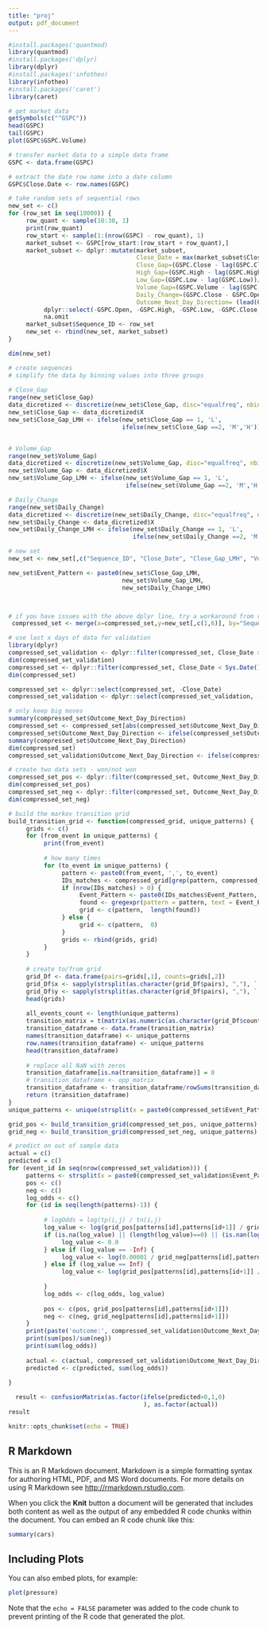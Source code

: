 ```yaml
---
title: "proj"
output: pdf_document
---
```

```r
#install.packages('quantmod)
library(quantmod)
#install.packages('dplyr)
library(dplyr)
#install.packages('infotheo)
library(infotheo)
#install.packages('caret')
library(caret)

# get market data
getSymbols(c("^GSPC"))
head(GSPC)
tail(GSPC)
plot(GSPC$GSPC.Volume)

# transfer market data to a simple data frame
GSPC <- data.frame(GSPC)

# extract the date row name into a date column
GSPC$Close.Date <- row.names(GSPC)

# take random sets of sequential rows 
new_set <- c()
for (row_set in seq(10000)) {
     row_quant <- sample(10:30, 1)
     print(row_quant)
     row_start <- sample(1:(nrow(GSPC) - row_quant), 1)
     market_subset <- GSPC[row_start:(row_start + row_quant),]
     market_subset <- dplyr::mutate(market_subset, 
                                    Close_Date = max(market_subset$Close.Date),
                                    Close_Gap=(GSPC.Close - lag(GSPC.Close))/lag(GSPC.Close) ,
                                    High_Gap=(GSPC.High - lag(GSPC.High))/lag(GSPC.High) ,
                                    Low_Gap=(GSPC.Low - lag(GSPC.Low))/lag(GSPC.Low),
                                    Volume_Gap=(GSPC.Volume - lag(GSPC.Volume))/lag(GSPC.Volume),
                                    Daily_Change=(GSPC.Close - GSPC.Open)/GSPC.Open,
                                    Outcome_Next_Day_Direction= (lead(GSPC.Volume)-GSPC.Volume)) %>%
          dplyr::select(-GSPC.Open, -GSPC.High, -GSPC.Low, -GSPC.Close, -GSPC.Volume, -GSPC.Adjusted, -Close.Date) %>%
          na.omit
     market_subset$Sequence_ID <- row_set
     new_set <- rbind(new_set, market_subset)
}

dim(new_set)

# create sequences
# simplify the data by binning values into three groups
 
# Close_Gap
range(new_set$Close_Gap)
data_dicretized <- discretize(new_set$Close_Gap, disc="equalfreq", nbins=3)
new_set$Close_Gap <- data_dicretized$X
new_set$Close_Gap_LMH <- ifelse(new_set$Close_Gap == 1, 'L', 
                                ifelse(new_set$Close_Gap ==2, 'M','H'))


# Volume_Gap
range(new_set$Volume_Gap)
data_dicretized <- discretize(new_set$Volume_Gap, disc="equalfreq", nbins=3)
new_set$Volume_Gap <- data_dicretized$X
new_set$Volume_Gap_LMH <- ifelse(new_set$Volume_Gap == 1, 'L', 
                                 ifelse(new_set$Volume_Gap ==2, 'M','H'))

# Daily_Change
range(new_set$Daily_Change)
data_dicretized <- discretize(new_set$Daily_Change, disc="equalfreq", nbins=3)
new_set$Daily_Change <- data_dicretized$X
new_set$Daily_Change_LMH <- ifelse(new_set$Daily_Change == 1, 'L', 
                                   ifelse(new_set$Daily_Change ==2, 'M','H'))

# new set
new_set <- new_set[,c("Sequence_ID", "Close_Date", "Close_Gap_LMH", "Volume_Gap_LMH", "Daily_Change_LMH", "Outcome_Next_Day_Direction")]

new_set$Event_Pattern <- paste0(new_set$Close_Gap_LMH,      
                                new_set$Volume_Gap_LMH, 
                                new_set$Daily_Change_LMH) 



# if you have issues with the above dplyr line, try a workaround from reader - Dysregulation, thanks! 
 compressed_set <- merge(x=compressed_set,y=new_set[,c(1,6)], by="Sequence_ID")

# use last x days of data for validation
library(dplyr)
compressed_set_validation <- dplyr::filter(compressed_set, Close_Date >= Sys.Date()-90)
dim(compressed_set_validation)
compressed_set <- dplyr::filter(compressed_set, Close_Date < Sys.Date()-90)
dim(compressed_set)

compressed_set <- dplyr::select(compressed_set, -Close_Date)
compressed_set_validation <- dplyr::select(compressed_set_validation, -Close_Date)

# only keep big moves
summary(compressed_set$Outcome_Next_Day_Direction)
compressed_set <- compressed_set[abs(compressed_set$Outcome_Next_Day_Direction) > 5260500,]
compressed_set$Outcome_Next_Day_Direction <- ifelse(compressed_set$Outcome_Next_Day_Direction > 0, 1, 0)
summary(compressed_set$Outcome_Next_Day_Direction)
dim(compressed_set)
compressed_set_validation$Outcome_Next_Day_Direction <- ifelse(compressed_set_validation$Outcome_Next_Day_Direction > 0, 1, 0)

# create two data sets - won/not won
compressed_set_pos <- dplyr::filter(compressed_set, Outcome_Next_Day_Direction==1) %>% dplyr::select(-Outcome_Next_Day_Direction)
dim(compressed_set_pos)
compressed_set_neg <- dplyr::filter(compressed_set, Outcome_Next_Day_Direction==0) %>% dplyr::select(-Outcome_Next_Day_Direction)
dim(compressed_set_neg)

# build the markov transition grid
build_transition_grid <- function(compressed_grid, unique_patterns) {
     grids <- c()
     for (from_event in unique_patterns) {
          print(from_event)
          
          # how many times 
          for (to_event in unique_patterns) {
               pattern <- paste0(from_event, ',', to_event)
               IDs_matches <- compressed_grid[grep(pattern, compressed_grid$Event_Pattern),]
               if (nrow(IDs_matches) > 0) {
                    Event_Pattern <- paste0(IDs_matches$Event_Pattern, collapse = ',', sep='~~')
                    found <- gregexpr(pattern = pattern, text = Event_Pattern)[[1]]
                    grid <- c(pattern,  length(found))
               } else {
                    grid <- c(pattern,  0)
               }
               grids <- rbind(grids, grid)
          }
     }
     
     # create to/from grid
     grid_Df <- data.frame(pairs=grids[,1], counts=grids[,2])
     grid_Df$x <- sapply(strsplit(as.character(grid_Df$pairs), ","), `[`, 1)
     grid_Df$y <- sapply(strsplit(as.character(grid_Df$pairs), ","), `[`, 2)
     head(grids)
     
     all_events_count <- length(unique_patterns)
     transition_matrix = t(matrix(as.numeric(as.character(grid_Df$counts)), ncol=all_events_count, nrow=all_events_count))
     transition_dataframe <- data.frame(transition_matrix)
     names(transition_dataframe) <- unique_patterns
     row.names(transition_dataframe) <- unique_patterns
     head(transition_dataframe)
     
     # replace all NaN with zeros
     transition_dataframe[is.na(transition_dataframe)] = 0
     # transition_dataframe <- opp_matrix
     transition_dataframe <- transition_dataframe/rowSums(transition_dataframe) 
     return (transition_dataframe)
}
unique_patterns <- unique(strsplit(x = paste0(compressed_set$Event_Pattern, collapse = ','), split = ',')[[1]])

grid_pos <- build_transition_grid(compressed_set_pos, unique_patterns)
grid_neg <- build_transition_grid(compressed_set_neg, unique_patterns)

# predict on out of sample data
actual = c()
predicted = c()
for (event_id in seq(nrow(compressed_set_validation))) {
     patterns <- strsplit(x = paste0(compressed_set_validation$Event_Pattern[event_id], collapse = ','), split = ',')[[1]]
     pos <- c()
     neg <- c()
     log_odds <- c()
     for (id in seq(length(patterns)-1)) {
          
          # logOdds = log(tp(i,j) / tn(i,j)
          log_value <- log(grid_pos[patterns[id],patterns[id+1]] / grid_neg[patterns[id],patterns[id+1]])
          if (is.na(log_value) || (length(log_value)==0) || (is.nan(log(grid_pos[patterns[id],patterns[id+1]] / grid_neg[patterns[id],patterns[id+1]]))==TRUE)) {
               log_value <- 0.0
          } else if (log_value == -Inf) {
               log_value <- log(0.00001 / grid_neg[patterns[id],patterns[id+1]])
          } else if (log_value == Inf) {
               log_value <- log(grid_pos[patterns[id],patterns[id+1]] / 0.00001)
               
          }
          log_odds <- c(log_odds, log_value)
          
          pos <- c(pos, grid_pos[patterns[id],patterns[id+1]])
          neg <- c(neg, grid_neg[patterns[id],patterns[id+1]])
     }
     print(paste('outcome:', compressed_set_validation$Outcome_Next_Day_Direction[event_id]))
     print(sum(pos)/sum(neg))
     print(sum(log_odds))
     
     actual <- c(actual, compressed_set_validation$Outcome_Next_Day_Direction[event_id])
     predicted <- c(predicted, sum(log_odds))
     
}

  result <- confusionMatrix(as.factor(ifelse(predicted>0,1,0)
                                      ), as.factor(actual))
result 
```


```r
knitr::opts_chunk$set(echo = TRUE)
```

## R Markdown

This is an R Markdown document. Markdown is a simple formatting syntax for authoring HTML, PDF, and MS Word documents. For more details on using R Markdown see <http://rmarkdown.rstudio.com>.

When you click the **Knit** button a document will be generated that includes both content as well as the output of any embedded R code chunks within the document. You can embed an R code chunk like this:

```r
summary(cars)
```

## Including Plots

You can also embed plots, for example:

```r
plot(pressure)
```

Note that the `echo = FALSE` parameter was added to the code chunk to prevent printing of the R code that generated the plot.
